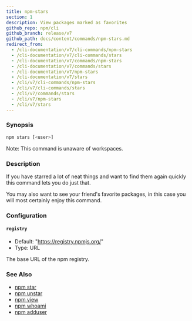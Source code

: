 ```yaml
---
title: npm-stars
section: 1
description: View packages marked as favorites
github_repo: npm/cli
github_branch: release/v7
github_path: docs/content/commands/npm-stars.md
redirect_from:
  - /cli-documentation/v7/cli-commands/npm-stars
  - /cli-documentation/v7/cli-commands/stars
  - /cli-documentation/v7/commands/npm-stars
  - /cli-documentation/v7/commands/stars
  - /cli-documentation/v7/npm-stars
  - /cli-documentation/v7/stars
  - /cli/v7/cli-commands/npm-stars
  - /cli/v7/cli-commands/stars
  - /cli/v7/commands/stars
  - /cli/v7/npm-stars
  - /cli/v7/stars
---
```


### Synopsis

```bash
npm stars [<user>]
```

Note: This command is unaware of workspaces.

### Description

If you have starred a lot of neat things and want to find them again quickly this command lets you do just that.

You may also want to see your friend's favorite packages, in this case you will most certainly enjoy this command.

### Configuration


#### `registry`

- Default: "https://registry.npmjs.org/"
- Type: URL

The base URL of the npm registry.



### See Also

- [npm star](/cli/v7/commands/npm-star)
- [npm unstar](/cli/v7/commands/npm-unstar)
- [npm view](/cli/v7/commands/npm-view)
- [npm whoami](/cli/v7/commands/npm-whoami)
- [npm adduser](/cli/v7/commands/npm-adduser)
